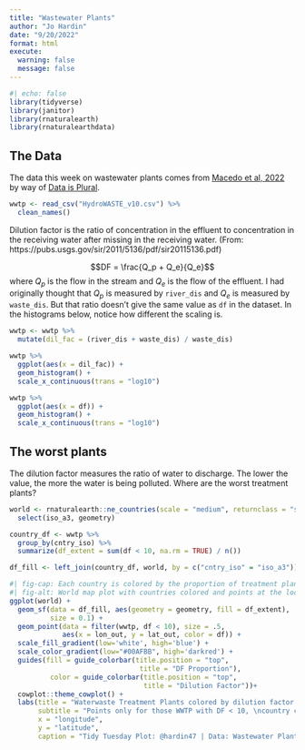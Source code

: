 ```yaml
---
title: "Wastewater Plants"
author: "Jo Hardin"
date: "9/20/2022"
format: html
execute:
  warning: false
  message: false
---
```



```r
#| echo: false
library(tidyverse)
library(janitor)
library(rnaturalearth)
library(rnaturalearthdata)
```


## The Data

The data this week on wastewater plants comes from [Macedo et al, 2022](https://figshare.com/articles/dataset/HydroWASTE_version_1_0/14847786/1) by way of [Data is Plural](https://www.data-is-plural.com/archive/2022-05-04-edition/).

```r
wwtp <- read_csv("HydroWASTE_v10.csv") %>%
  clean_names()
```


Dilution factor is the ratio of concentration in the effluent to concentration in the receiving water after missing in the receiving water.
(From: https://pubs.usgs.gov/sir/2011/5136/pdf/sir20115136.pdf)

$$DF = \frac{Q_p + Q_e}{Q_e}$$
where $Q_p$ is the flow in the stream and $Q_e$ is the flow of the effluent.
I had originally thought that $Q_p$ is measured by `river_dis` and $Q_e$ is measured by `waste_dis`.
But that ratio doesn't give the same value as `df` in the dataset.
In the histograms below, notice how different the scaling is.


```r
wwtp <- wwtp %>%
  mutate(dil_fac = (river_dis + waste_dis) / waste_dis)

wwtp %>%
  ggplot(aes(x = dil_fac)) + 
  geom_histogram() + 
  scale_x_continuous(trans = "log10") 

wwtp %>%
  ggplot(aes(x = df)) + 
  geom_histogram() +
  scale_x_continuous(trans = "log10") 
```


## The worst plants

The dilution factor measures the ratio of water to discharge.  The lower the value, the more the water is being polluted.  Where are the worst treatment plants?

```r
world <- rnaturalearth::ne_countries(scale = "medium", returnclass = "sf") %>%
  select(iso_a3, geometry)

country_df <- wwtp %>%
  group_by(cntry_iso) %>%
  summarize(df_extent = sum(df < 10, na.rm = TRUE) / n())

df_fill <- left_join(country_df, world, by = c("cntry_iso" = "iso_a3"))
```


```r
#| fig-cap: Each country is colored by the proportion of treatment plants which have a dilution factor less than 10.  The points are the roughly 2500 waste water treatment plants with a dilution factor less than 10.  Some of the countries with the highest proportion of dilution factor less than 10 plants have very few plants.
#| fig-alt: World map plot with countries colored and points at the location for each waste water treatment plant with dilution factor less than 10.
ggplot(world) + 
  geom_sf(data = df_fill, aes(geometry = geometry, fill = df_extent),
          size = 0.1) + 
  geom_point(data = filter(wwtp, df < 10), size = .5, 
             aes(x = lon_out, y = lat_out, color = df)) +
  scale_fill_gradient(low='white', high='blue') + 
  scale_color_gradient(low="#00AFBB", high='darkred') + 
  guides(fill = guide_colorbar(title.position = "top", 
                                title = "DF Proportion"),
          color = guide_colorbar(title.position = "top",
                                 title = "Dilution Factor"))+
  cowplot::theme_cowplot() +
  labs(title = "Waterwaste Treatment Plants colored by dilution factor (DF)",
       subtitle = "Points only for those WWTP with DF < 10, \ncountry colored by the proportion of WWTP which have DF < 10",
       x = "longitude",
       y = "latitude",
       caption = "Tidy Tuesday Plot: @hardin47 | Data: Wastewater Plants via Macedo et al, 2022")
```



